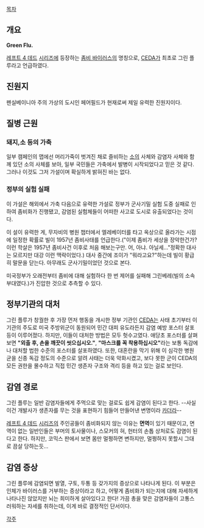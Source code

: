 [[목차]]

== 개요 ==
'''Green Flu.'''

[[레프트 4 데드]] [[레프트 4 데드 2|시리즈]]에 등장하는 [[좀비 바이러스]]의 명칭으로, [[CEDA]]가 최초로 그린 플루라고 언급하였다.

== 진원지 ==
펜실베이니아 주의 가상의 도시인 페어필드가 현재로써 제일 유력한 진원지이다.

== 질병 근원 ==
=== 돼지,소 등의 가축 ===
일부 캠페인의 맵에선 머리가죽이 벗겨진 채로 즐비하는 [[소]]의 사체와 감염자 사체와 함께 있던 소의 사체를 보아, 일부 국민들은 가축에서 발병이 시작되었다고 믿은 것 같다. 그러나 이것도 그저 가설이며 확실하게 밝혀진 바는 없다.

=== 정부의 실험 실패 ===
이 가설은 해외에서 가축 다음으로 유력한 가설로 정부가 군사기밀 실험 도중 실패로 인하여 좀비화가 진행됐고, 감염된 실험체들이 어떠한 사고로 도시로 유출되었다는 것이다.

이 설이 유력한 게, 무자비의 병원 챕터에서 엘레베이터를 타고 옥상으로 올라가는 시점에 일정한 확률로 빌이 1957년 좀비사태를 언급한다.("이제 좀비가 세상을 장악한건가? 이런 학살은 1957년 좀비사건 이후로 처음 해보는구만. 어, 아냐. 아닐세..."정확한 대사는 모르지만 대강 이런 맥락이었다.)
대사 중간에 조이가 "뭐라고요?"하는데 빌이 황급히 말문을 닫는다. 아무래도 군사기밀이었던 것으로 본다.

미국정부가 오래전부터 좀비에 대해 실험하다 한 번 제어를 실패해 그린베레(빌의 소속부대였다.)가 진압한 것으로 추측할 수 있다. 
== 정부기관의 대처 ==
그린 플루가 창궐한 후 가장 먼저 행동을 개시한 정부 기관인 [[CEDA]]는 사태 초기부터 이 기관의 주도로 미국 주방위군이 동원되어 민간 대피 유도라든지 감염 예방 포스터 살포 등이 이루어졌다. 하지만, 이들이 대처한 방법은 모두 헛수고였다. 애당초 포스터를 살펴보면 '''"외출 후, 손을 깨끗이 씻으십시오."''', '''"마스크를 꼭 착용하십시오"'''라는 보통 독감에나 대처할 법한 수준의 포스터를 살포하였다. 또한, 대혼란을 막기 위해 이 심각한 병원균을 신종 독감 정도의 수준으로 알려 사태는 더욱 악화시켰고, 보다 못한 군이 CEDA의 모든 권한을 몰수하고 직접 민간 생존자 구조와 격리 등을 하고 있는 걸로 보인다.

== 감염 경로 ==
그린 플루는 일반 감염자들에게 주먹으로 맞는 걸로도 쉽게 감염이 된다고 한다. --사실 이건 개발사가 생존자를 무는 것을 표현하기 힘들어 만들어낸 변명이라 [[카더라]]--

[[레프트 4 데드]] [[레프트 4 데드 2|시리즈]]의 주인공들이 좀비화되지 않는 이유는 '''면역'''이 있기 때문이고, 면역이 없는 일반인들은 부머의 토사물이나, 스모커의 혀, 헌터의 손톱 상처로도 감염이 된다고 한다. 하지만, 코믹스 판에서 보면 몸만 멀쩡하면 변하지만, 멀쩡하지 못할시 그대로 끔살 당하는듯...

== 감염 증상 ==
그린 플루에 감염되면 발열, 구토, 두통 등 갖가지의 증상으로 나타나게 된다. 이 부분은 인체가 바이러스를 거부하는 증상이라고 하고, 어떻게 좀비화가 되는지에 대해 자세하게 나타나진 않았지만 뇌는 희미하게 살아있다고 한다! 가끔 총을 맞은 감염자들이 고통스러워하는 자세를 취하는데, 이게 바로 결정적인 단서이다.

[[각주]]
